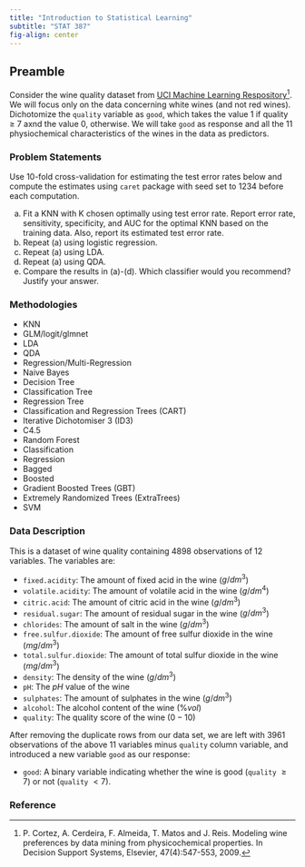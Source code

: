 ---
title: "Introduction to Statistical Learning"
subtitle: "STAT 387"
fig-align: center
---

## Preamble

Consider the wine quality dataset from [UCI Machine Learning Respository](https://archive.ics.uci.edu/ml/datasets/Wine+Quality)[^1]. We will focus only on the data concerning white wines (and not red wines). Dichotomize the `quality` variable as `good`, which takes the value 1 if quality ≥ 7 axnd the value 0, otherwise. We will take `good` as response and all the 11 physiochemical characteristics of the wines in the data as predictors.

[^1]: P. Cortez, A. Cerdeira, F. Almeida, T. Matos and J. Reis. Modeling wine preferences by data mining from physicochemical properties. In Decision Support Systems, Elsevier, 47(4):547-553, 2009.

### Problem Statements

Use 10-fold cross-validation for estimating the test error rates below and compute the estimates using `caret` package with seed set to 1234 before each computation.

(a) Fit a KNN with K chosen optimally using test error rate. Report error rate, sensitivity, specificity, and AUC for the optimal KNN based on the training data. Also, report its estimated test error rate.
(b) Repeat (a) using logistic regression.
(c) Repeat (a) using LDA.
(d) Repeat (a) using QDA.
(e) Compare the results in (a)-(d). Which classifier would you recommend? Justify your answer.

### Methodologies

-   KNN
-   GLM/logit/glmnet
-   LDA
-   QDA
-   Regression/Multi-Regression
-   Naive Bayes
-   Decision Tree
-   Classification Tree
-   Regression Tree
-   Classification and Regression Trees (CART)
-   Iterative Dichotomiser 3 (ID3)
-   C4.5
-   Random Forest
-   Classification
-   Regression
-   Bagged
-   Boosted
-   Gradient Boosted Trees (GBT)
-   Extremely Randomized Trees (ExtraTrees)
-   SVM

### Data Description

This is a dataset of wine quality containing 4898 observations of 12 variables. The variables are:

-   `fixed.acidity`: The amount of fixed acid in the wine ($g/dm^3$)
-   `volatile.acidity`: The amount of volatile acid in the wine ($g/dm^4$)
-   `citric.acid`: The amount of citric acid in the wine ($g/dm^3$)
-   `residual.sugar`: The amount of residual sugar in the wine ($g/dm^3$)
-   `chlorides`: The amount of salt in the wine ($g/dm^3$)
-   `free.sulfur.dioxide`: The amount of free sulfur dioxide in the wine ($mg/dm^3$)
-   `total.sulfur.dioxide`: The amount of total sulfur dioxide in the wine ($mg/dm^3$)
-   `density`: The density of the wine ($g/dm^3$)
-   `pH`: The $pH$ value of the wine
-   `sulphates`: The amount of sulphates in the wine ($g/dm^3$)
-   `alcohol`: The alcohol content of the wine ($\% vol$)
-   `quality`: The quality score of the wine ($0-10$)

After removing the duplicate rows from our data set, we are left with 3961 observations of the above 11 variables minus `quality` column variable, and introduced a new variable `good` as our response:

-   `good`: A binary variable indicating whether the wine is good (`quality` $\geq 7$) or not (`quality` $<7$).

### Reference
